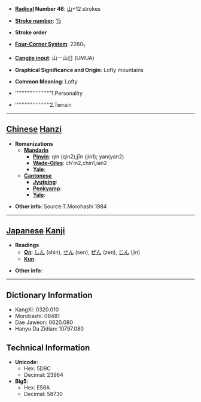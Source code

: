 * '''[[Wiktionary:Chinese radical index| Radical]] Number 46''': [[Wiktionary:Chinese radical index 山|山]]+12 strokes

* '''[[Wiktionary:Chinese total strokes index|Stroke number]]''': [[Wiktionary:Chinese total strokes index 15|15]]

* '''Stroke order'''

* '''[[Wiktionary:Chinese four corner index|Four-Corner System]]''': 2260<sub>1</sub>

* '''[[Wiktionary:Chinese Cangjie index|Cangjie input]]''': 山一山日 (UMUA)

* '''Graphical Significance and Origin''': Lofty mountains

* '''Common Meaning''': Lofty

*'''''''''''''''''''''''1.Personality

* ''''''''''''''''''''''2.Terrain
----


== [[Chinese]] [[Hanzi]] ==

* '''Romanizations'''
** '''[[Mandarin]]'''
*** '''[[Pinyin]]''': qín (qin2);jīn (jin1); yan(yan2)
*** '''[[Wade-Giles]]''': ch'in2,chin1,ian2
*** '''[[Yale]]''': 
** '''[[Cantonese]]'''
*** '''[[Jyutping]]''':
*** '''[[Penkyamp]]''': 
*** '''[[Yale]]''': 

* '''Other info''': Source:T.Morohashi 1984

----

== [[Japanese]] [[Kanji]] ==

* '''Readings'''
** '''[[On]]''': [[しん]] (shin), [[せん]] (sen), [[ぜん]] (zen), [[じん]] (jin)
** '''[[Kun]]''': 

* '''Other info''':  

----

== Dictionary Information ==

* KangXi: 0320.010
* Morobashi: 08481
* Dae Jaweon: 0620.080
* Hanyu Da Zidian: 10797.080

== Technical Information ==

* '''Unicode''':
** Hex: 5D9C
** Decimal: 23964
* '''Big5''':
** Hex: E56A
** Decimal: 58730